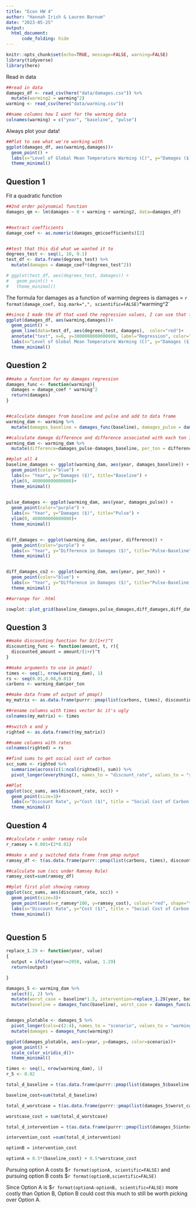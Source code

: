 ```yaml
---
title: "Econ HW 4"
author: "Hannah Irish & Lauren Barnum"
date: "2023-05-25"
output: 
  html_document:
      code_folding: hide
---
```


```r
knitr::opts_chunk$set(echo=TRUE, message=FALSE, warning=FALSE)
library(tidyverse)
library(here)
```

Read in data
```r

##read in data
damages_df <- read_csv(here("data/damages.csv")) %>%
  mutate(warming2 = warming^2)
warming <- read_csv(here("data/warming.csv"))

##name columns how I want for the warming data
colnames(warming) = c("year", "baseline", "pulse")

```

Always plot your data!
```r

##Plot to see what we're working with
ggplot(damages_df, aes(warming,damages))+
  geom_point() +
  labs(x="Level of Global Mean Temperature Warming (C)", y="Damages ($)", title="Damages from Degree(C) Mean Temp Warning vs. Pre-Industrial")+
  theme_minimal()
```

## **Question 1**

Fit a quadratic function
```r

##2nd order polynomial function
damages_qm <- lm(damages ~ 0 + warming + warming2, data=damages_df)


##extract coefficients
damage_coef <- as.numeric(damages_qm$coefficients)[2]


##test that this did what we wanted it to
degrees_test <- seq(1, 10, 0.1)
test_df <- data.frame(degrees_test) %>%
  mutate(damages = damage_coef*(degrees_test^2))

# ggplot(test_df, aes(degrees_test, damages)) +
#   geom_point() +
#   theme_minimal()

```

The formula for damages as a function of warming degrees is damages = `r format(damage_coef, big.mark=",", scientific=FALSE)`*warming^2`



```r

##since I made the df that used the regression values, I can use that for my line
ggplot(damages_df, aes(warming,damages))+
  geom_point() +
  geom_line(data=test_df, aes(degrees_test, damages),  color="red")+
  annotate("text", x=6, y=3000000000000000, label="Regression", color="red")+
  labs(x="Level of Global Mean Temperature Warming (C)", y="Damages ($)", title="Damages from Degree(C) Mean Temp Warning vs. Pre-Industrial")+
  theme_minimal()

```

## **Question 2**

```r

##make a function for my damages regression
damages_func <- function(warming){
  damages = damage_coef * warming^2 
  return(damages)
}


##calculate damages from baseline and pulse and add to data frame
warming_dam <- warming %>%
  mutate(damages_baseline = damages_func(baseline), damages_pulse = damages_func(pulse))

##calculate damage difference and difference associated with each ton increase of carbon
warming_dam <- warming_dam %>%
  mutate(difference=damages_pulse-damages_baseline, per_ton = difference/35000000000)

##plot all 4 
baseline_damages <- ggplot(warming_dam, aes(year, damages_baseline)) +
  geom_point(color="blue") +
  labs(x= "Year", y="Damages ($)", title="Baseline") +
  ylim(0, 400000000000000)+
  theme_minimal()
  

pulse_damages <- ggplot(warming_dam, aes(year, damages_pulse)) +
  geom_point(color="purple") +
  labs(x= "Year", y="Damages ($)", title="Pulse") + 
  ylim(0, 400000000000000)+
  theme_minimal()


diff_damages <- ggplot(warming_dam, aes(year, difference)) +
  geom_point(color="purple") +
  labs(x= "Year", y="Difference in Damages ($)", title="Pulse-Baseline") +
  theme_minimal()


diff_damages_co2 <- ggplot(warming_dam, aes(year, per_ton)) +
  geom_point(color="blue") +
  labs(x= "Year", y="Difference in Damages ($)", title="Pulse-Baseline per ton CO2") + 
  theme_minimal()

##arrange for .html

cowplot::plot_grid(baseline_damages,pulse_damages,diff_damages,diff_damages_co2)

```

## **Question 3**


```r

##make discounting function for D/(1+r)^t
discounting_func <- function(amount, t, r){
  discounted_amount = amount/(1+r)^t
}

##make arguments to use in pmap()
times <- seq(1, nrow(warming_dam), 1)
rs <- seq(0.01,0.08,0.01)
carbons <- warming_dam$per_ton

##make data frame of output of pmap()
my_matrix <- as.data.frame(purrr::pmap(list(carbons, times), discounting_func, r=rs))

##rename columns with times vector bc it's ugly
colnames(my_matrix) <- times

##switch x and y
righted <- as.data.frame(t(my_matrix))

##name columns with rates 
colnames(righted) = rs

##find sums to get social cost of carbon
scc_sums <- righted %>%
  summarize(across(c(1:ncol(righted)), sum)) %>%
  pivot_longer(everything(), names_to = "discount_rate", values_to = "scc") 

##Plot
ggplot(scc_sums, aes(discount_rate, scc)) +
  geom_point(size=3)+
  labs(x="Discount Rate", y="Cost ($)", title = "Social Cost of Carbon Under Different Discount Rates")+
  theme_minimal()
```

## **Question 4**

```r

##calculate r under ramsey rule
r_ramsey = 0.001+(2*0.01)

##make x and y switched data frame from pmap output
ramsey_df <- t(as.data.frame(purrr::pmap(list(carbons, times), discounting_func, r=r_ramsey))) 

##calculate sum (scc under Ramsey Rule)
ramsey_cost=sum(ramsey_df)

##plot first plot showing ramsey 
ggplot(scc_sums, aes(discount_rate, scc)) +
  geom_point(size=3)+
  geom_point(aes(x=r_ramsey*100, y=ramsey_cost), colour="red", shape="triangle",size=3)+
  labs(x="Discount Rate", y="Cost ($)", title = "Social Cost of Carbon Under Different Discount Rates")+
  theme_minimal()



```


## **Question 5**

```r


replace_1.29 <- function(year, value)
{
  output = ifelse(year<=2050, value, 1.29)
  return(output)

}

damages_5 <- warming_dam %>%
  select(1, 2) %>%
  mutate(worst_case = baseline*1.5, intervention=replace_1.29(year, baseline)) %>%
  mutate(baseline = damages_func(baseline), worst_case = damages_func(worst_case), intervention = damages_func(intervention))


damages_plotable <- damages_5 %>%
  pivot_longer(cols=c(2:4), names_to = "scenario", values_to = "warming") %>%
  mutate(damages = damages_func(warming))

ggplot(damages_plotable, aes(x=year, y=damages, color=scenario))+
  geom_point() +
  scale_color_viridis_d()+
  theme_minimal()

```



```r

times <- seq(1, nrow(warming_dam), 1)
r_5 <- 0.02

total_d_baseline = t(as.data.frame(purrr::pmap(list(damages_5$baseline, times), discounting_func, r=r_5)))

baseline_cost=sum(total_d_baseline)

total_d_worstcase = t(as.data.frame(purrr::pmap(list(damages_5$worst_case, times), discounting_func, r=r_5)))

worstcase_cost = sum(total_d_worstcase)

total_d_intervention = t(as.data.frame(purrr::pmap(list(damages_5$intervention, times), discounting_func, r=r_5)))

intervention_cost =sum(total_d_intervention)

optionB = intervention_cost

optionA = 0.5*(baseline_cost) + 0.5*worstcase_cost

```

Pursuing option A costs $`r format(optionA, scientific=FALSE)` and pursuing option B costs $`r format(optionB,scientific=FALSE)`  

Since Option A is $`r format(optionA-optionB, scientific=FALSE)` more costly than Option B, Option B could cost this much to still be worth picking over Option A.


